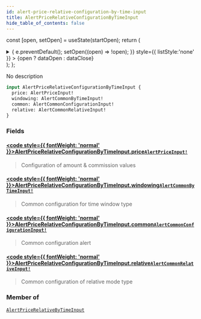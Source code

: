 ```yaml
---
id: alert-price-relative-configuration-by-time-input
title: AlertPriceRelativeConfigurationByTimeInput
hide_table_of_contents: false
---
```






const [open, setOpen] = useState(startOpen);
return (
<details {...(open ? { open: true } : {})} className="details" style={{ border:'none', boxShadow:'none', background:'var(--ifm-background-color)' }}>
<summary
onClick={(e) => {
e.preventDefault();
setOpen((open) => !open);
}}
style={{ listStyle:'none' }} >
{open ? dataOpen : dataClose}
</summary>
{open && children}
</details>
);
};

No description

```graphql
input AlertPriceRelativeConfigurationByTimeInput {
  price: AlertPriceInput!
  windowing: AlertCommonByTimeInput!
  common: AlertCommonConfigurationInput!
  relative: AlertCommonRelativeInput!
}
```

### Fields

#### [<code style={{ fontWeight: 'normal' }}>AlertPriceRelativeConfigurationByTimeInput.<b>price</b></code>](#)<Bullet />[`AlertPriceInput!`](/api/inputs/alert-price-input) <Badge class="badge badge--secondary" text="non-null"/> <Badge class="badge badge--secondary" text="input"/>

> Configuration of amount & commission values

#### [<code style={{ fontWeight: 'normal' }}>AlertPriceRelativeConfigurationByTimeInput.<b>windowing</b></code>](#)<Bullet />[`AlertCommonByTimeInput!`](/api/inputs/alert-common-by-time-input) <Badge class="badge badge--secondary" text="non-null"/> <Badge class="badge badge--secondary" text="input"/>

> Common configuration for time window type

#### [<code style={{ fontWeight: 'normal' }}>AlertPriceRelativeConfigurationByTimeInput.<b>common</b></code>](#)<Bullet />[`AlertCommonConfigurationInput!`](/api/inputs/alert-common-configuration-input) <Badge class="badge badge--secondary" text="non-null"/> <Badge class="badge badge--secondary" text="input"/>

> Common configuration alert

#### [<code style={{ fontWeight: 'normal' }}>AlertPriceRelativeConfigurationByTimeInput.<b>relative</b></code>](#)<Bullet />[`AlertCommonRelativeInput!`](/api/inputs/alert-common-relative-input) <Badge class="badge badge--secondary" text="non-null"/> <Badge class="badge badge--secondary" text="input"/>

> Common configuration of relative mode type

### Member of

[`AlertPriceRelativeByTimeInput`](/api/inputs/alert-price-relative-by-time-input) <Badge class="badge badge--secondary" text="input"/>
